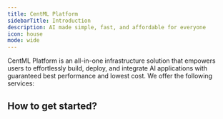 ```yaml
---
title: CentML Platform
sidebarTitle: Introduction
description: AI made simple, fast, and affordable for everyone
icon: house
mode: wide
---
```



CentML Platform is an all-in-one infrastructure solution that empowers users to effortlessly build, deploy, and integrate AI applications with guaranteed best performance and lowest cost. We offer the following services:

<CardGroup cols={2}>
  <HeroCard
    img="https://raw.githubusercontent.com/CentML/platform_docs/refs/heads/main/images/serverless.jpg"
    title="Serverless endpoints"
    description="Easy to integrate serverless LLM endpoints with pay-per-token pricing"
    href="/home/quickstart"
  />
  <HeroCard
    img="https://raw.githubusercontent.com/CentML/platform_docs/refs/heads/main/images/genai.jpg"
    title="Turnkey GenAI deployments"
    description="Access our application catalog featuring pre-packaged pipelines for common GenAI applications"
    href="/home/quickstart"
  />
  <HeroCard
    img="https://raw.githubusercontent.com/CentML/platform_docs/refs/heads/main/images/any_model.jpg"
    title="Deploy any model"
    description="Deploy any model, any hardware with guaranteed reliability and scalability"
    href="/home/quickstart"
  />
  <HeroCard
    img="https://raw.githubusercontent.com/CentML/platform_docs/refs/heads/main/images/anywhere.jpg"
    title="Deploy anywhere"
    description="Deploy on your own cloud, on-premises, or on CentML-managed infrastructure."
    href="/home/quickstart"
  />
</CardGroup>

## How to get started?

<Banner />
